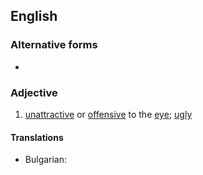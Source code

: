 ==English==

===Alternative forms===
* {{l|en|ill-favoured}}

===Adjective===
{{en-adj|head=[[ill]]-[[favored]]}}

# [[unattractive]] or [[offensive]] to the [[eye]]; [[ugly]]
====Translations====
{{trans-top|[[ugly]]}}
* Bulgarian: {{t|bg|грозен}}
{{trans-mid}}

{{trans-bottom}}